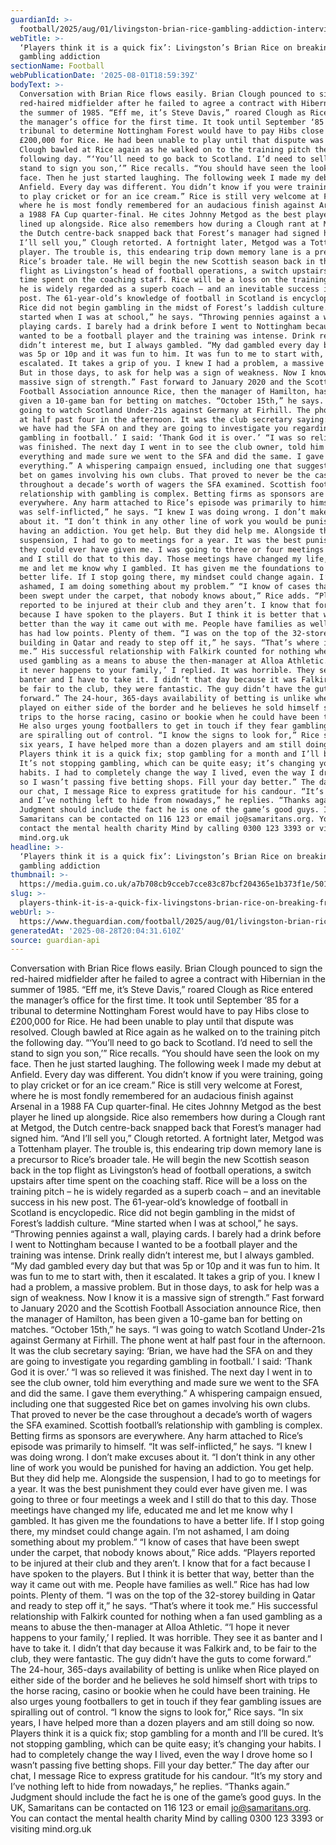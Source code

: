 ```yaml
---
guardianId: >-
  football/2025/aug/01/livingston-brian-rice-gambling-addiction-interview-scottish-premiership
webTitle: >-
  ‘Players think it is a quick fix’: Livingston’s Brian Rice on breaking free of
  gambling addiction
sectionName: Football
webPublicationDate: '2025-08-01T18:59:39Z'
bodyText: >-
  Conversation with Brian Rice flows easily. Brian Clough pounced to sign the
  red-haired midfielder after he failed to agree a contract with Hibernian in
  the summer of 1985. “Eff me, it’s Steve Davis,” roared Clough as Rice entered
  the manager’s office for the first time. It took until September ‘85 for a
  tribunal to determine Nottingham Forest would have to pay Hibs close to
  £200,000 for Rice. He had been unable to play until that dispute was resolved.
  Clough bawled at Rice again as he walked on to the training pitch the
  following day. “‘You’ll need to go back to Scotland. I’d need to sell the
  stand to sign you son,’” Rice recalls. “You should have seen the look on my
  face. Then he just started laughing. The following week I made my debut at
  Anfield. Every day was different. You didn’t know if you were training, going
  to play cricket or for an ice cream.” Rice is still very welcome at Forest,
  where he is most fondly remembered for an audacious finish against Arsenal in
  a 1988 FA Cup quarter-final. He cites Johnny Metgod as the best player he
  lined up alongside. Rice also remembers how during a Clough rant at Metgod,
  the Dutch centre-back snapped back that Forest’s manager had signed him. “And
  I’ll sell you,” Clough retorted. A fortnight later, Metgod was a Tottenham
  player. The trouble is, this endearing trip down memory lane is a precursor to
  Rice’s broader tale. He will begin the new Scottish season back in the top
  flight as Livingston’s head of football operations, a switch upstairs after
  time spent on the coaching staff. Rice will be a loss on the training pitch –
  he is widely regarded as a superb coach – and an inevitable success in his new
  post. The 61-year-old’s knowledge of football in Scotland is encyclopedic.
  Rice did not begin gambling in the midst of Forest’s laddish culture. “Mine
  started when I was at school,” he says. “Throwing pennies against a wall,
  playing cards. I barely had a drink before I went to Nottingham because I
  wanted to be a football player and the training was intense. Drink really
  didn’t interest me, but I always gambled. “My dad gambled every day but that
  was 5p or 10p and it was fun to him. It was fun to me to start with, then it
  escalated. It takes a grip of you. I knew I had a problem, a massive problem.
  But in those days, to ask for help was a sign of weakness. Now I know it is a
  massive sign of strength.” Fast forward to January 2020 and the Scottish
  Football Association announce Rice, then the manager of Hamilton, has been
  given a 10-game ban for betting on matches. “October 15th,” he says. “I was
  going to watch Scotland Under-21s against Germany at Firhill. The phone went
  at half past four in the afternoon. It was the club secretary saying: ‘Brian,
  we have had the SFA on and they are going to investigate you regarding
  gambling in football.’ I said: ‘Thank God it is over.’ “I was so relieved it
  was finished. The next day I went in to see the club owner, told him
  everything and made sure we went to the SFA and did the same. I gave them
  everything.” A whispering campaign ensued, including one that suggested Rice
  bet on games involving his own clubs. That proved to never be the case
  throughout a decade’s worth of wagers the SFA examined. Scottish football’s
  relationship with gambling is complex. Betting firms as sponsors are
  everywhere. Any harm attached to Rice’s episode was primarily to himself. “It
  was self-inflicted,” he says. “I knew I was doing wrong. I don’t make excuses
  about it. “I don’t think in any other line of work you would be punished for
  having an addiction. You get help. But they did help me. Alongside the
  suspension, I had to go to meetings for a year. It was the best punishment
  they could ever have given me. I was going to three or four meetings a week
  and I still do that to this day. Those meetings have changed my life, educated
  me and let me know why I gambled. It has given me the foundations to have a
  better life. If I stop going there, my mindset could change again. I’m not
  ashamed, I am doing something about my problem.” “I know of cases that have
  been swept under the carpet, that nobody knows about,” Rice adds. “Players
  reported to be injured at their club and they aren’t. I know that for a fact
  because I have spoken to the players. But I think it is better that way,
  better than the way it came out with me. People have families as well.” Rice
  has had low points. Plenty of them. “I was on the top of the 32-storey
  building in Qatar and ready to step off it,” he says. “That’s where it took
  me.” His successful relationship with Falkirk counted for nothing when a fan
  used gambling as a means to abuse the then-manager at Alloa Athletic. “‘I hope
  it never happens to your family,’ I replied. It was horrible. They see it as
  banter and I have to take it. I didn’t that day because it was Falkirk and, to
  be fair to the club, they were fantastic. The guy didn’t have the guts to come
  forward.” The 24-hour, 365-days availability of betting is unlike when Rice
  played on either side of the border and he believes he sold himself short with
  trips to the horse racing, casino or bookie when he could have been training.
  He also urges young footballers to get in touch if they fear gambling issues
  are spiralling out of control. “I know the signs to look for,” Rice says. “In
  six years, I have helped more than a dozen players and am still doing so now.
  Players think it is a quick fix; stop gambling for a month and I’ll be cured.
  It’s not stopping gambling, which can be quite easy; it’s changing your
  habits. I had to completely change the way I lived, even the way I drove home
  so I wasn’t passing five betting shops. Fill your day better.” The day after
  our chat, I message Rice to express gratitude for his candour. “It’s my story
  and I’ve nothing left to hide from nowadays,” he replies. “Thanks again.”
  Judgment should include the fact he is one of the game’s good guys. In the UK,
  Samaritans can be contacted on 116 123 or email jo@samaritans.org. You can
  contact the mental health charity Mind by calling 0300 123 3393 or visiting
  mind.org.uk
headline: >-
  ‘Players think it is a quick fix’: Livingston’s Brian Rice on breaking free of
  gambling addiction
thumbnail: >-
  https://media.guim.co.uk/a7b708cb9cceb7cce83c87bcf204365e1b373f1e/501_0_3000_2400/500.jpg
slug: >-
  players-think-it-is-a-quick-fix-livingstons-brian-rice-on-breaking-free-of-gambling-addiction
webUrl: >-
  https://www.theguardian.com/football/2025/aug/01/livingston-brian-rice-gambling-addiction-interview-scottish-premiership
generatedAt: '2025-08-28T20:04:31.610Z'
source: guardian-api
---
```

Conversation with Brian Rice flows easily. Brian Clough pounced to sign the red-haired midfielder after he failed to agree a contract with Hibernian in the summer of 1985. “Eff me, it’s Steve Davis,” roared Clough as Rice entered the manager’s office for the first time. It took until September ‘85 for a tribunal to determine Nottingham Forest would have to pay Hibs close to £200,000 for Rice. He had been unable to play until that dispute was resolved. Clough bawled at Rice again as he walked on to the training pitch the following day. “‘You’ll need to go back to Scotland. I’d need to sell the stand to sign you son,’” Rice recalls. “You should have seen the look on my face. Then he just started laughing. The following week I made my debut at Anfield. Every day was different. You didn’t know if you were training, going to play cricket or for an ice cream.” Rice is still very welcome at Forest, where he is most fondly remembered for an audacious finish against Arsenal in a 1988 FA Cup quarter-final. He cites Johnny Metgod as the best player he lined up alongside. Rice also remembers how during a Clough rant at Metgod, the Dutch centre-back snapped back that Forest’s manager had signed him. “And I’ll sell you,” Clough retorted. A fortnight later, Metgod was a Tottenham player. The trouble is, this endearing trip down memory lane is a precursor to Rice’s broader tale. He will begin the new Scottish season back in the top flight as Livingston’s head of football operations, a switch upstairs after time spent on the coaching staff. Rice will be a loss on the training pitch – he is widely regarded as a superb coach – and an inevitable success in his new post. The 61-year-old’s knowledge of football in Scotland is encyclopedic. Rice did not begin gambling in the midst of Forest’s laddish culture. “Mine started when I was at school,” he says. “Throwing pennies against a wall, playing cards. I barely had a drink before I went to Nottingham because I wanted to be a football player and the training was intense. Drink really didn’t interest me, but I always gambled. “My dad gambled every day but that was 5p or 10p and it was fun to him. It was fun to me to start with, then it escalated. It takes a grip of you. I knew I had a problem, a massive problem. But in those days, to ask for help was a sign of weakness. Now I know it is a massive sign of strength.” Fast forward to January 2020 and the Scottish Football Association announce Rice, then the manager of Hamilton, has been given a 10-game ban for betting on matches. “October 15th,” he says. “I was going to watch Scotland Under-21s against Germany at Firhill. The phone went at half past four in the afternoon. It was the club secretary saying: ‘Brian, we have had the SFA on and they are going to investigate you regarding gambling in football.’ I said: ‘Thank God it is over.’ “I was so relieved it was finished. The next day I went in to see the club owner, told him everything and made sure we went to the SFA and did the same. I gave them everything.” A whispering campaign ensued, including one that suggested Rice bet on games involving his own clubs. That proved to never be the case throughout a decade’s worth of wagers the SFA examined. Scottish football’s relationship with gambling is complex. Betting firms as sponsors are everywhere. Any harm attached to Rice’s episode was primarily to himself. “It was self-inflicted,” he says. “I knew I was doing wrong. I don’t make excuses about it. “I don’t think in any other line of work you would be punished for having an addiction. You get help. But they did help me. Alongside the suspension, I had to go to meetings for a year. It was the best punishment they could ever have given me. I was going to three or four meetings a week and I still do that to this day. Those meetings have changed my life, educated me and let me know why I gambled. It has given me the foundations to have a better life. If I stop going there, my mindset could change again. I’m not ashamed, I am doing something about my problem.” “I know of cases that have been swept under the carpet, that nobody knows about,” Rice adds. “Players reported to be injured at their club and they aren’t. I know that for a fact because I have spoken to the players. But I think it is better that way, better than the way it came out with me. People have families as well.” Rice has had low points. Plenty of them. “I was on the top of the 32-storey building in Qatar and ready to step off it,” he says. “That’s where it took me.” His successful relationship with Falkirk counted for nothing when a fan used gambling as a means to abuse the then-manager at Alloa Athletic. “‘I hope it never happens to your family,’ I replied. It was horrible. They see it as banter and I have to take it. I didn’t that day because it was Falkirk and, to be fair to the club, they were fantastic. The guy didn’t have the guts to come forward.” The 24-hour, 365-days availability of betting is unlike when Rice played on either side of the border and he believes he sold himself short with trips to the horse racing, casino or bookie when he could have been training. He also urges young footballers to get in touch if they fear gambling issues are spiralling out of control. “I know the signs to look for,” Rice says. “In six years, I have helped more than a dozen players and am still doing so now. Players think it is a quick fix; stop gambling for a month and I’ll be cured. It’s not stopping gambling, which can be quite easy; it’s changing your habits. I had to completely change the way I lived, even the way I drove home so I wasn’t passing five betting shops. Fill your day better.” The day after our chat, I message Rice to express gratitude for his candour. “It’s my story and I’ve nothing left to hide from nowadays,” he replies. “Thanks again.” Judgment should include the fact he is one of the game’s good guys. In the UK, Samaritans can be contacted on 116 123 or email jo@samaritans.org. You can contact the mental health charity Mind by calling 0300 123 3393 or visiting mind.org.uk
